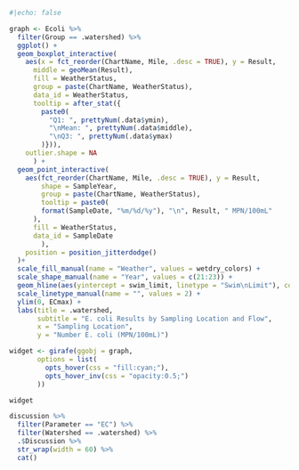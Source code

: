 ```r
#|echo: false

graph <- Ecoli %>%
  filter(Group == .watershed) %>%
  ggplot() +
  geom_boxplot_interactive(
    aes(x = fct_reorder(ChartName, Mile, .desc = TRUE), y = Result,
      middle = geoMean(Result),
      fill = WeatherStatus,
      group = paste(ChartName, WeatherStatus),
      data_id = WeatherStatus,
      tooltip = after_stat({
        paste0(
          "Q1: ", prettyNum(.data$ymin),
          "\nMean: ", prettyNum(.data$middle),
          "\nQ3: ", prettyNum(.data$ymax)
        )})),
    outlier.shape = NA
      ) +
  geom_point_interactive(
    aes(fct_reorder(ChartName, Mile, .desc = TRUE), y = Result,
        shape = SampleYear,
        group = paste(ChartName, WeatherStatus),
        tooltip = paste0(
        format(SampleDate, "%m/%d/%y"), "\n", Result, " MPN/100mL"
      ),
      fill = WeatherStatus,
      data_id = SampleDate
        ),
    position = position_jitterdodge()
  )+
  scale_fill_manual(name = "Weather", values = wetdry_colors) +
  scale_shape_manual(name = "Year", values = c(21:23)) +
  geom_hline(aes(yintercept = swim_limit, linetype = "Swim\nLimit"), color = standardcolor) +
  scale_linetype_manual(name = "", values = 2) +
  ylim(0, ECmax) +
  labs(title = .watershed,
       subtitle = "E. coli Results by Sampling Location and Flow",
       x = "Sampling Location",
       y = "Number E. coli (MPN/100mL)")

widget <- girafe(ggobj = graph, 
       options = list(
         opts_hover(css = "fill:cyan;"),
         opts_hover_inv(css = "opacity:0.5;")
       ))

widget

discussion %>%
  filter(Parameter == "EC") %>%
  filter(Watershed == .watershed) %>%
  .$Discussion %>%
  str_wrap(width = 60) %>%
  cat()

```